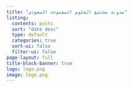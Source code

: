 ```yaml
---
title: "مدونة مجتمع العلوم المفتوحة السعودي"
listing:
  contents: posts
  sort: "date desc"
  type: default
  categories: true
  sort-ui: false
  filter-ui: false
page-layout: full
title-block-banner: true
logo: logo.png
image: logo.png
---
```



